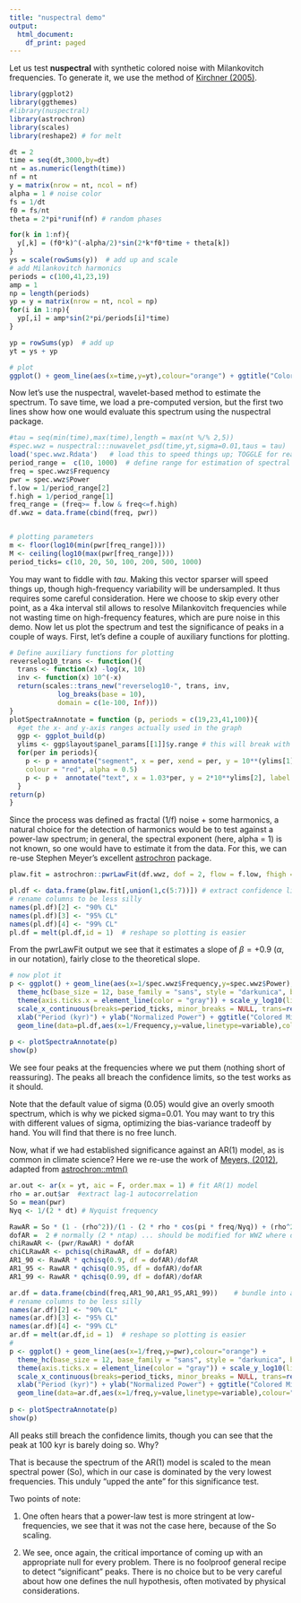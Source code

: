 ```yaml
---
title: "nuspectral demo"
output:
  html_document:
    df_print: paged
---
```


Let us test **nuspectral** with synthetic colored noise with Milankovitch frequencies.
To generate it, we use the method of [Kirchner (2005)](https://journals.aps.org/pre/abstract/10.1103/PhysRevE.71.066110). 
```r
library(ggplot2)
library(ggthemes)
#library(nuspectral)
library(astrochron)
library(scales)
library(reshape2) # for melt

dt = 2
time = seq(dt,3000,by=dt)
nt = as.numeric(length(time))
nf = nt
y = matrix(nrow = nt, ncol = nf)
alpha = 1 # noise color
fs = 1/dt
f0 = fs/nt
theta = 2*pi*runif(nf) # random phases

for(k in 1:nf){
  y[,k] = (f0*k)^(-alpha/2)*sin(2*k*f0*time + theta[k])
}
ys = scale(rowSums(y))  # add up and scale
# add Milankovitch harmonics
periods = c(100,41,23,19)
amp = 1
np = length(periods)
yp = y = matrix(nrow = nt, ncol = np)
for(i in 1:np){
  yp[,i] = amp*sin(2*pi/periods[i]*time)
}

yp = rowSums(yp)  # add up
yt = ys + yp

# plot
ggplot() + geom_line(aes(x=time,y=yt),colour="orange") + ggtitle("Colored Milankovitch noise") + ylab("d18O") + scale_x_continuous(breaks=seq(0,5)) + xlab("Age (ka)") + theme_hc(base_size = 12, base_family = "sans", style = "darkunica", bgcolor = NULL)
```

Now let's use the nuspectral, wavelet-based method to estimate the spectrum. To save time, we load a pre-computed version, but the first two lines show how one would evaluate this spectrum using the nuspectral package. 

```r
#tau = seq(min(time),max(time),length = max(nt %/% 2,5))
#spec.wwz = nuspectral:::nuwavelet_psd(time,yt,sigma=0.01,taus = tau)
load('spec.wwz.Rdata')   # load this to speed things up; TOGGLE for real example
period_range =  c(10, 1000)  # define range for estimation of spectral exponent
freq = spec.wwz$Frequency
pwr = spec.wwz$Power
f.low = 1/period_range[2]
f.high = 1/period_range[1]
freq_range = (freq>= f.low & freq<=f.high)
df.wwz = data.frame(cbind(freq, pwr))


# plotting parameters
m <- floor(log10(min(pwr[freq_range]))) 
M <- ceiling(log10(max(pwr[freq_range]))) 
period_ticks= c(10, 20, 50, 100, 200, 500, 1000)  
```

You may want to fiddle with  *tau*. Making this vector sparser will speed things up, though high-frequency variability will be undersampled. It thus requires some careful consideration. Here we choose to skip every other point, as a 4ka interval stil allows to resolve Milankovitch frequencies while not wasting time on high-frequency features, which are pure noise in this demo. 
Now let us plot the spectrum and test the significance of peaks in a couple of ways.  First, let's define a couple of auxiliary functions for plotting.

```r
# Define auxiliary functions for plotting
reverselog10_trans <- function(){
  trans <- function(x) -log(x, 10)
  inv <- function(x) 10^(-x)
  return(scales::trans_new("reverselog10-", trans, inv, 
            log_breaks(base = 10), 
            domain = c(1e-100, Inf)))
}
plotSpectraAnnotate = function (p, periods = c(19,23,41,100)){
  #get the x- and y-axis ranges actually used in the graph
  ggp <- ggplot_build(p)
  ylims <- ggp$layout$panel_params[[1]]$y.range # this will break with multiplots... 
  for(per in periods){
    p <- p + annotate("segment", x = per, xend = per, y = 10**(ylims[1]-1), yend = 10**ylims[2],
    colour = "red", alpha = 0.5)
    p <- p +  annotate("text", x = 1.03*per, y = 2*10**ylims[2], label = format(per,digits=2, nsmall=0), colour = "red")
  }
return(p)  
}
```

Since the process was defined as fractal (1/f) noise + some harmonics, a natural choice for the detection of harmonics would be to test against a power-law spectrum; in general, the spectral exponent (here, alpha = 1) is not known, so one would have to estimate it from the data. For this, we can re-use Stephen Meyer's excellent [astrochron](https://www.rdocumentation.org/packages/astrochron) package. 

```r
plaw.fit = astrochron::pwrLawFit(df.wwz, dof = 2, flow = f.low, fhigh = f.high, output = 1, genplot = F)

pl.df <- data.frame(plaw.fit[,union(1,c(5:7))]) # extract confidence limits and pull into dataframe
# rename columns to be less silly
names(pl.df)[2] <- "90% CL"
names(pl.df)[3] <- "95% CL"
names(pl.df)[4] <- "99% CL"
pl.df = melt(pl.df,id = 1)  # reshape so plotting is easier
```
From the pwrLawFit output we see that it estimates a slope of $\beta = +0.9$ ($\alpha$, in our notation), fairly close to the theoretical slope.

```r
# now plot it
p <- ggplot() + geom_line(aes(x=1/spec.wwz$Frequency,y=spec.wwz$Power),colour="orange") + 
  theme_hc(base_size = 12, base_family = "sans", style = "darkunica", bgcolor = NULL) + 
  theme(axis.ticks.x = element_line(color = "gray")) + scale_y_log10(limits = c(10^m,10^M)) + 
  scale_x_continuous(breaks=period_ticks, minor_breaks = NULL, trans=reverselog10_trans(), limits = rev(period_range)) +
  xlab("Period (kyr)") + ylab("Normalized Power") + ggtitle("Colored Milankovitch noise, WWZ, power-law null") +  
  geom_line(data=pl.df,aes(x=1/Frequency,y=value,linetype=variable),colour="white")
  
p <- plotSpectraAnnotate(p)
show(p)
```

We see four peaks at the frequencies where we put them (nothing short of reassuring). The peaks all breach the confidence limits, so the test works as it should. 

Note that the default value of sigma (0.05) would give an overly smooth spectrum, which is why we picked sigma=0.01. You may want to try this with different values of sigma, optimizing the bias-variance tradeoff by hand. You will find that there is no free lunch.  

Now, what if we had established significance against an AR(1) model, as is common in climate science? Here we re-use the work of  [Meyers, (2012)](https://agupubs.onlinelibrary.wiley.com/doi/full/10.1029/2012PA002307), adapted from [astrochron::mtm()](https://rdrr.io/cran/astrochron/man/mtm.html)

```r
ar.out <- ar(x = yt, aic = F, order.max = 1) # fit AR(1) model
rho = ar.out$ar  #extract lag-1 autocorrelation
So = mean(pwr)
Nyq <- 1/(2 * dt) # Nyquist frequency

RawAR = So * (1 - (rho^2))/(1 - (2 * rho * cos(pi * freq/Nyq)) + (rho^2)) # spectral density
dofAR =  2 # normally (2 * ntap) ... should be modified for WWZ where dof is function of frequency 
chiRawAR <- (pwr/RawAR) * dofAR
chiCLRawAR <- pchisq(chiRawAR, df = dofAR)
AR1_90 <- RawAR * qchisq(0.9, df = dofAR)/dofAR
AR1_95 <- RawAR * qchisq(0.95, df = dofAR)/dofAR
AR1_99 <- RawAR * qchisq(0.99, df = dofAR)/dofAR

ar.df = data.frame(cbind(freq,AR1_90,AR1_95,AR1_99))    # bundle into a dataframe
# rename columns to be less silly
names(ar.df)[2] <- "90% CL"
names(ar.df)[3] <- "95% CL"
names(ar.df)[4] <- "99% CL"
ar.df = melt(ar.df,id = 1)  # reshape so plotting is easier
#
p <- ggplot() + geom_line(aes(x=1/freq,y=pwr),colour="orange") + 
  theme_hc(base_size = 12, base_family = "sans", style = "darkunica", bgcolor = NULL) + 
  theme(axis.ticks.x = element_line(color = "gray")) + scale_y_log10(limits = c(10^m,10^M)) + 
  scale_x_continuous(breaks=period_ticks, minor_breaks = NULL, trans=reverselog10_trans(), limits = rev(period_range)) +
  xlab("Period (kyr)") + ylab("Normalized Power") + ggtitle("Colored Milankovitch noise, WWZ, AR(1) null") +  
  geom_line(data=ar.df,aes(x=1/freq,y=value,linetype=variable),colour="white")
  
p <- plotSpectraAnnotate(p)
show(p)
```

All peaks still breach the confidence limits, though you can see that the peak at 100 kyr is barely doing so. Why?

That is because the spectrum of the AR(1) model is scaled to the mean spectral power (So), which in our case is dominated by the very lowest frequencies.  This unduly "upped the ante" for this significance test. 

Two points of note:

1) One often hears that a power-law test is more stringent at low-frequencies, we see that it was not the case here, because of the So scaling. 

2) We see, once again, the critical importance of coming up with an appropriate null for every problem. There is no foolproof general recipe to detect "significant" peaks. There is no choice but to be very careful about how one defines the null hypothesis, often motivated by physical considerations.  

